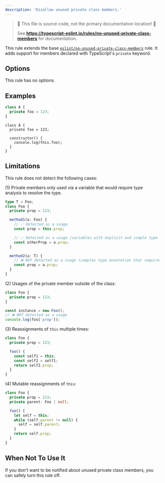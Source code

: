 ```yaml
---
description: 'Disallow unused private class members.'
---
```



> 🛑 This file is source code, not the primary documentation location! 🛑
>
> See **https://typescript-eslint.io/rules/no-unused-private-class-members** for documentation.

This rule extends the base [`eslint/no-unused-private-class-members`](https://eslint.org/docs/rules/no-unused-private-class-members) rule.
It adds support for members declared with TypeScript's `private` keyword.

## Options

This rule has no options.

## Examples

<Tabs>
<TabItem value="❌ Incorrect">

```ts
class A {
  private foo = 123;
}
```

</TabItem>
<TabItem value="✅ Correct">

```tsx
class A {
  private foo = 123;

  constructor() {
    console.log(this.foo);
  }
}
```

</TabItem>
</Tabs>

## Limitations

This rule does not detect the following cases:

(1) Private members only used via a variable that would require type analysis to resolve the type.

```ts
type T = Foo;
class Foo {
  private prop = 123;

  method1(a: Foo) {
    // ✅ Detected as a usage
    const prop = this.prop;

    // ✅ Detected as a usage (variables with explicit and simple type annotations are handled)
    const otherProp = a.prop;
  }

  method2(a: T) {
    // ❌ NOT detected as a usage (complex type annotation that requires type information to handle)
    const prop = a.prop;
  }
}
```

(2) Usages of the private member outside of the class:

```ts
class Foo {
  private prop = 123;
}

const instance = new Foo();
// ❌ NOT detected as a usage
console.log(foo['prop']);
```

(3) Reassignments of `this` multiple times:

```ts
class Foo {
  private prop = 123;

  foo() {
    const self1 = this;
    const self2 = self1;
    return self2.prop;
  }
}
```

(4) Mutable reassignments of `this`:

```ts
class Foo {
  private prop = 123;
  private parent: Foo | null;

  foo() {
    let self = this;
    while (self.parent != null) {
      self = self.parent;
    }
    return self.prop;
  }
}
```

## When Not To Use It

If you don't want to be notified about unused private class members, you can safely turn this rule off.

